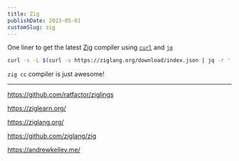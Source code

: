 ```yaml
---
title: Zig
publishDate: 2023-05-01
customSlug: zig
---
```


One liner to get the latest [Zig](https://ziglang.org/) compiler using [`curl`](https://github.com/curl/curl) and [`jq`](https://github.com/jqlang/jq)

```sh
curl -s -L $(curl -s https://ziglang.org/download/index.json | jq -r '.master."x86_64-linux"."tarball"') |  tar x -J -C . && mv zig-linux* ~/.zig
```

`zig cc` compiler is just awesome!

---

https://github.com/ratfactor/ziglings

https://ziglearn.org/

https://ziglang.org/

https://github.com/ziglang/zig

https://andrewkelley.me/
